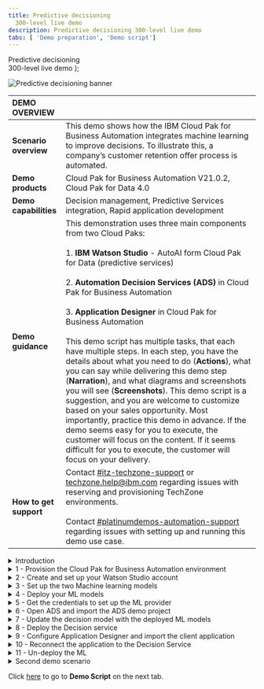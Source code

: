 ```yaml
---
title: Predictive decisioning
  300-level live demo
description: Predictive decisioning 300-level live demo
tabs: [ 'Demo preparation', 'Demo script']
---
```


  <span>
    Predictive decisioning <br/> 300-level live demo
  </span> );

![Predictive decisioning banner](./images/proactive-incident-resolution-300-script-github-banner.jpg)

<span id="top"></span>

| DEMO OVERVIEW | |
| :---         | :--- |
| **Scenario overview** | This demo shows how the IBM Cloud Pak for Business Automation integrates machine learning to improve decisions. To illustrate this, a company’s customer retention offer process is automated. |
| **Demo products** | Cloud Pak for Business Automation V21.0.2, Cloud Pak for Data 4.0 |
| **Demo capabilities** | Decision management, Predictive Services integration, Rapid application development |
| **Demo guidance** | This demonstration uses three main components from two Cloud Paks: <br/><br/>1. **IBM Watson Studio** - AutoAI form Cloud Pak for Data (predictive services)<br/><br/>2. **Automation Decision Services (ADS)** in Cloud Pak for Business Automation<br/><br/>3. **Application Designer** in Cloud Pak for Business Automation<br/><br/>This demo script has multiple tasks, that each have multiple steps. In each step, you have the details about what you need to do (**Actions**), what you can say while delivering this demo step (**Narration**), and what diagrams and screenshots you will see (**Screenshots**). This demo script is a suggestion, and you are welcome to customize based on your sales opportunity. Most importantly, practice this demo in advance. If the demo seems easy for you to execute, the customer will focus on the content. If it seems difficult for you to execute, the customer will focus on your delivery. |
| **How to get support** | Contact <a href="https://ibm-cloud.slack.com/archives/C0124J683GW" target="_blank" rel="noreferrer">#itz-techzone-support</a> or <a href="mailto:techzone.help@ibm.com">techzone.help@ibm.com</a> regarding issues with reserving and provisioning TechZone environments. <br/><br/> Contact <a href="https://ibm-cloud.slack.com/archives/C0216F39ACU" target="_blank" rel="noreferrer">#platinumdemos-automation-support</a> regarding issues with setting up and running this demo use case. |

<details>

<summary>Introduction</summary>

<br/>

To install the demo, complete these steps in advance: <br/><br/>

1. Create your **Cloud Pak for Data** account, and subscribe to **Watson Studio** and **Watson ML**.<br/>

2. Have an installation of **Cloud Pak for Business Automation** up and running, or provision a demo instance on ROKS.

<br/>

This guide explains how to install and connect the three required environments.

<br/>

**[Go to top](#top)**

</details>

<details>

<summary>1 - Provision the Cloud Pak for Business Automation environment</summary>
<br/>

Install Cloud Pak for Business Automation 21.0.2, or provision a ROKS environment that will be available for one week at no charge. To book your ROKS instance, follow these steps: <br/><br/>

1. To reserve a preinstalled Cloud Pak for Business Automation (CP4BA) V21.0.2 on Red Hat OpenShift, go <a href="https://techzone.ibm.com/my/reservations/create/615dcbbc7ed3c6001edaa865" target="_blank" rel="noreferrer">here</a> and complete the form.

<br/>
WILL UPDATE NUMBERING WHEN EDITS COMPLETE
<br/><br/>

7. You will receive a confirmation email that confirms the instance is provisioning.<br/><br/>

8. You will receive a second email once the environment is provisioned. This email contains information, such as URLs, that allow you to connect to the instance.
<br/>If you have issues connecting to your instance, please contact TechZone support or refer to the installation documentation <a href="https://github.ibm.com/jgoodhue/cp4ba-roks-install" target="_blank" rel="noreferrer">here</a>.<br/><br/><img src="https://raw.githubusercontent.com/ibm-garage-tsa/platinum-demos/master/src/pages/300-business-automation-predictive-decisioning/images/prep-image006.png" width="800" /><br/>

9. Once you receive this email, it will take an additional 6-8 hours for the system to fully install Cloud Pak for Business Automation. After the waiting period is over, click the **Cluster URL** from the email you have received.<br/><br/>

10. Ensure you are on the **ITZ account**.
<br/><img src="https://raw.githubusercontent.com/ibm-garage-tsa/platinum-demos/master/src/pages/300-business-automation-predictive-decisioning/images/prep-image527.png" width="800" /> <br/>

11. Ensure there are no **Alerts** for the cluster.
<br/><img src="https://raw.githubusercontent.com/ibm-garage-tsa/platinum-demos/master/src/pages/300-business-automation-predictive-decisioning/images/prep-image008.png" width="800" /> <br/>

12. Click the **OpenShift web console** blue button on the top right corner of the screen.
<br/><img src="https://raw.githubusercontent.com/ibm-garage-tsa/platinum-demos/master/src/pages/300-business-automation-predictive-decisioning/images/prep-image528.png" width="800" /><br/>

13. Expand **Workloads** (1) and click **Config Maps** (2).
<br/><img src="https://raw.githubusercontent.com/ibm-garage-tsa/platinum-demos/master/src/pages/300-business-automation-predictive-decisioning/images/prep-image529.png" width="800" /> <br/>

14. Select the **dtecp4ba** project.
<br/><img src="https://raw.githubusercontent.com/ibm-garage-tsa/platinum-demos/master/src/pages/300-business-automation-predictive-decisioning/images/prep-image530.png" width="800" /> <br/>

15. Search for **access** in the search area.
<br/><img src="https://raw.githubusercontent.com/ibm-garage-tsa/platinum-demos/master/src/pages/300-business-automation-predictive-decisioning/images/prep-image531.png" width="800" /> <br/>

**Note**: If your CP4BA install process went well you should see the file called **icp4adeploy-cp4ba-accesss-info**. If not, please refer to the <a href="https://github.ibm.com/jgoodhue/cp4ba-roks-install" target="_blank" rel="noreferrer">ROKS help</a> or contact the TechZone support: techzone.help@ibm.com .<br/><br/>

16. Click the **icp4deploy-cp4ba-access-info** file.<br/><br/><img src="https://raw.githubusercontent.com/ibm-garage-tsa/platinum-demos/master/src/pages/300-business-automation-predictive-decisioning/images/prep-image532.png" width="800" /><br/>

17. Scroll down to the **BAStudio** section.<br/><br/>

18. Bookmark the **environment URL** (1) and keep a copy of the **username and password** (2) to log in CPABA.<br/><br/><img src="https://raw.githubusercontent.com/ibm-garage-tsa/platinum-demos/master/src/pages/300-business-automation-predictive-decisioning/images/prep-image533.png" width="800" /><br/>

19. Scroll down to the **gitea-access-info** section and note the credentials that are necessary when setting up ADS.<br/><br/><img src="https://raw.githubusercontent.com/ibm-garage-tsa/platinum-demos/master/src/pages/300-business-automation-predictive-decisioning/images/prep-image534.png" width="800" /><br/>

20. Connect to your gitea environment using the URL and credentials provided. Click through the privacy messages and click **Sign In**.
<br/><img src="https://raw.githubusercontent.com/ibm-garage-tsa/platinum-demos/master/src/pages/300-business-automation-predictive-decisioning/images/prep-image535.png" width="800" /><br/>

21. Enter the same **Username** and **Password** (1) provided in the access file and click **Sign in** (2).
<br/><img src="https://raw.githubusercontent.com/ibm-garage-tsa/platinum-demos/master/src/pages/300-business-automation-predictive-decisioning/images/prep-image536.png" width="800" /><br/>

22. Click **+** to create the git repository.
<br/><img src="https://raw.githubusercontent.com/ibm-garage-tsa/platinum-demos/master/src/pages/300-business-automation-predictive-decisioning/images/prep-image537.png" width="800" /><br/>

23. Name the repository **“SkyTalk_customer_retention.”** (1). Click **Create repository** (2).<br/><br/>**Note**: Ensure there are no spaces in the name.
<br/><img src="https://raw.githubusercontent.com/ibm-garage-tsa/platinum-demos/master/src/pages/300-business-automation-predictive-decisioning/images/prep-image538.png" width="800" /><br/>

24. Keep a copy of the repository URL required later for the ADS configuration.
<br/><img src="https://raw.githubusercontent.com/ibm-garage-tsa/platinum-demos/master/src/pages/300-business-automation-predictive-decisioning/images/prep-image539.png" width="800" />
<br/>

**[Go to top](#top)**

</details>

<details>

<summary>2 - Create and set up your Watson Studio account </summary>

<br/>

1. Go to <a href="http://cloud.ibm.com" target="_blank" rel="noreferrer">IBM Cloud</a>.<br/><br/>

2. Enter your **IBM ID**. If you do not have one, create a new one.<br/><br/>

3. Click **Create resource**.
<br/><img src="https://raw.githubusercontent.com/ibm-garage-tsa/platinum-demos/master/src/pages/300-business-automation-predictive-decisioning/images/prep-image500.png" width="800" /><br/>

4. Type **Watson** (1) in the search field and then select **Watson Studio** (2).
<br/><img src="https://raw.githubusercontent.com/ibm-garage-tsa/platinum-demos/master/src/pages/300-business-automation-predictive-decisioning/images/prep-image501.png" width="800" /><br/>

5. Select the **Lite** plan (1), and a **location** (2). Read and accept **license agreements** (3). Click **Create** (4).
<br/><img src="https://raw.githubusercontent.com/ibm-garage-tsa/platinum-demos/master/src/pages/300-business-automation-predictive-decisioning/images/prep-image502.png" width="800" /><br/>

6. Return to the **IBM Cloud**.
<br/><img src="https://raw.githubusercontent.com/ibm-garage-tsa/platinum-demos/master/src/pages/300-business-automation-predictive-decisioning/images/prep-image503.png" width="800" /><br/>

7. Click **Create Resource**.<br/><br/><img src="https://raw.githubusercontent.com/ibm-garage-tsa/platinum-demos/master/src/pages/300-business-automation-predictive-decisioning/images/prep-image500.png" width="800" /><br/>

8. Type “Machine”(1) and then select **Machine Learning** (2).
<br/><img src="https://raw.githubusercontent.com/ibm-garage-tsa/platinum-demos/master/src/pages/300-business-automation-predictive-decisioning/images/prep-image504.png" width="800" /><br/>

9. Select the **Lite** plan (1) and a **location** (2). Read and accept **license agreements** (3). Click **Create** (4).
<br/><img src="https://raw.githubusercontent.com/ibm-garage-tsa/platinum-demos/master/src/pages/300-business-automation-predictive-decisioning/images/prep-image505.png" width="800" /><br/>

10. Return to the **IBM Cloud**.
<br/><img src="https://raw.githubusercontent.com/ibm-garage-tsa/platinum-demos/master/src/pages/300-business-automation-predictive-decisioning/images/prep-image506.png" width="800" /><br/>

11.	Click **Create Resource**.
<br/><img src="https://raw.githubusercontent.com/ibm-garage-tsa/platinum-demos/master/src/pages/300-business-automation-predictive-decisioning/images/prep-image500.png" width="800" /><br/>

(Demo slides [here](./slides.pptx))

<br/>

(Printer-ready PDF of demo script <a href="./300-Integration-API-Demo-Script.pdf" target="_blank" rel="noreferrer">here</a>)
<br/>

12. Type **Object** (1) and then select **Object Storage** (2).
<br/><img src="https://raw.githubusercontent.com/ibm-garage-tsa/platinum-demos/master/src/pages/300-business-automation-predictive-decisioning/images/prep-image507.png" width="800" /><br/>

13. Select the **Lite** plan (1), and click **Create** (2).
<br/><img src="https://raw.githubusercontent.com/ibm-garage-tsa/platinum-demos/master/src/pages/300-business-automation-predictive-decisioning/images/prep-image508.png" width="800" /><br/>

14. Click the **top menu** (1) and then **Resource list** (2).
<br/><img src="https://raw.githubusercontent.com/ibm-garage-tsa/platinum-demos/master/src/pages/300-business-automation-predictive-decisioning/images/prep-image509.png" width="800" /><br/>

You should see three services. Click **Watson Studio-2D**.
<br/><img src="https://raw.githubusercontent.com/ibm-garage-tsa/platinum-demos/master/src/pages/300-business-automation-predictive-decisioning/images/prep-image510.png" width="800" /><br/>

15. Click **Launch in IBM Cloud Pak for Data**.
<br/><img src="https://raw.githubusercontent.com/ibm-garage-tsa/platinum-demos/master/src/pages/300-business-automation-predictive-decisioning/images/prep-image511.png" width="800" /><br/>

16. Click **New deployment space**.
<br/><img src="https://raw.githubusercontent.com/ibm-garage-tsa/platinum-demos/master/src/pages/300-business-automation-predictive-decisioning/images/prep-image512.png" width="800" /><br/>

17. Name the production space "**SkyTalk production space**" (1). Set Cloud the storage service to **Cloud Object Storage-ep** (2). Set the **Machine Learning-nm** to **Create a new machine learning service** (3). Click **Create** (4).<br/><br/><img src="https://raw.githubusercontent.com/ibm-garage-tsa/platinum-demos/master/src/pages/300-business-automation-predictive-decisioning/images/prep-image513.png" width="800" /><br/>

18.	Click **Close**.
<br/><img src="https://raw.githubusercontent.com/ibm-garage-tsa/platinum-demos/master/src/pages/300-business-automation-predictive-decisioning/images/prep-image514.png" width="800" /><br/>

19. Click the **IBM Watson Studio** logo at the top left-hand side of the page to return to the home page.

<br/>

**[Go to top](#top)**

</details>

<details>

<summary>3 - Set up the two Machine learning models</summary>
<br/>

At this stage, the Watson Studio environment is completely set up. The three services (Watson Studio, ML, and Storage) are ready, and the deployment environment is set up. Now let’s create the two prediction services using AutoAI in Watson Studio.
<br/>
Ensure the two data files have downloaded prior to starting this step.
<br/><br/>
<a href="./SkyTalk customer loyalty data.csv" target="_blank" rel="noreferrer">SkyTalk customer loyalty data</a><br/>
<a href="./SkyTalk customer value data.csv" target="_blank" rel="noreferrer">SkyTalk customer value data</a>

<br/><br/>

1. Click **New Project** from the Watson Studio home page.
<br/><br/><img src="https://raw.githubusercontent.com/ibm-garage-tsa/platinum-demos/master/src/pages/300-business-automation-predictive-decisioning/images/prep-image540.png" width="800" /><br/>

2. Select **Create an empty project**.
<br/><br/><img src="https://raw.githubusercontent.com/ibm-garage-tsa/platinum-demos/master/src/pages/300-business-automation-predictive-decisioning/images/prep-image029.png" width="800" /> <br/>

3. Name the project **"SkyTalk customer retention"** (1) and click **Create** (2).
<br/><img src="https://raw.githubusercontent.com/ibm-garage-tsa/platinum-demos/master/src/pages/300-business-automation-predictive-decisioning/images/prep-image516.png" width="800" /><br/>

4. Click **Add to project**.
<br/><img src="https://raw.githubusercontent.com/ibm-garage-tsa/platinum-demos/master/src/pages/300-business-automation-predictive-decisioning/images/prep-image517.png" width="800" /> <br/>

5. Select **AutoAI experiment**.
<br/><img src="https://raw.githubusercontent.com/ibm-garage-tsa/platinum-demos/master/src/pages/300-business-automation-predictive-decisioning/images/prep-image031.png" width="800" /> <br/>

6. Name the AutoAI experiment **SkyTalk churn prediction** (1) and click **Associate a Machine Learning service instance** (2).
<br/><img src="https://raw.githubusercontent.com/ibm-garage-tsa/platinum-demos/master/src/pages/300-business-automation-predictive-decisioning/images/prep-image518.png" width="800" /><br/>

7. Select the **Machine learning-we** (1). Click **Associate Service** (2) in the blue ribbon.
<br/><img src="https://raw.githubusercontent.com/ibm-garage-tsa/platinum-demos/master/src/pages/300-business-automation-predictive-decisioning/images/prep-image033.png" width="800" /> <br/>

8. Click **Reload**.
<br/><img src="https://raw.githubusercontent.com/ibm-garage-tsa/platinum-demos/master/src/pages/300-business-automation-predictive-decisioning/images/prep-image519.png" width="800" /> <br/>

9. Click **Create**.
<br/><img src="https://raw.githubusercontent.com/ibm-garage-tsa/platinum-demos/master/src/pages/300-business-automation-predictive-decisioning/images/prep-image520.png" width="800" /> <br/>

10. Click **Browse**.
<br/><img src="https://raw.githubusercontent.com/ibm-garage-tsa/platinum-demos/master/src/pages/300-business-automation-predictive-decisioning/images/prep-image036.png" width="800" /> <br/>

11. Select the **SkyTalk customer loyalty data.csv** file.<br/><br/>

12. When prompted **"What do you want to predict?"**, select **Churn**.
<br/><img src="https://raw.githubusercontent.com/ibm-garage-tsa/platinum-demos/master/src/pages/300-business-automation-predictive-decisioning/images/prep-image037.png" width="800" />
<br/><img src="https://raw.githubusercontent.com/ibm-garage-tsa/platinum-demos/master/src/pages/300-business-automation-predictive-decisioning/images/prep-image038.png" width="800" /><br/>

13. Click **Run Experiment**.
<br/><img src="https://raw.githubusercontent.com/ibm-garage-tsa/platinum-demos/master/src/pages/300-business-automation-predictive-decisioning/images/prep-image039.png" width="800" /> <br/>

14. The tool will create 8 pipelines, which will take approximately 2 minutes.
<br/><img src="https://raw.githubusercontent.com/ibm-garage-tsa/platinum-demos/master/src/pages/300-business-automation-predictive-decisioning/images/prep-image040.png" width="800" /> <br/>

15. Scroll down to access the pipeline list, and **Save as** Pipeline 1 as a model.
<br/><img src="https://raw.githubusercontent.com/ibm-garage-tsa/platinum-demos/master/src/pages/300-business-automation-predictive-decisioning/images/prep-image041.png" width="800" /> <br/>

16. Select **Model** (1), and click **Create** (2).
<br/><br/><img src="https://raw.githubusercontent.com/ibm-garage-tsa/platinum-demos/master/src/pages/300-business-automation-predictive-decisioning/images/prep-image042.png" width="800" /> <br/>

17. A confirmation message indicating that the model was saved successfully appears.
<br/><img src="https://raw.githubusercontent.com/ibm-garage-tsa/platinum-demos/master/src/pages/300-business-automation-predictive-decisioning/images/prep-image043.png" width="500" /> <br/>

18. Return to the **SkyTalk customer retention** project.
<br/><img src="https://raw.githubusercontent.com/ibm-garage-tsa/platinum-demos/master/src/pages/300-business-automation-predictive-decisioning/images/prep-image521.png" width="800" /> <br/>

19. Click **New AutoAI experiment**.
<br/><img src="https://raw.githubusercontent.com/ibm-garage-tsa/platinum-demos/master/src/pages/300-business-automation-predictive-decisioning/images/prep-image522.png" width="800" /><br/>

20. Create another AutoAI experience for the Customer lifetime value prediction. Do this by repeating the procedure in step 3, but using the "SkyTalk customer value data.csv" data file. <br/><br/>Repeat all the steps from **step 12** and browse the **"SkyTalk customer value data.csv"** (1) file. Name the experiment **"SkyTalk lifetime value prediction"** (2) and select the **"Lifetimevalue"** (3) as the column to predict.<br/><br/><img src="https://raw.githubusercontent.com/ibm-garage-tsa/platinum-demos/master/src/pages/300-business-automation-predictive-decisioning/images/prep-image045.png" width="800" /> <br/>

21.	After creating the Customer lifetime value model, return to the project view by clicking **SkyTalk customer retention** in the breadcrumb menu.
<br/><img src="https://raw.githubusercontent.com/ibm-garage-tsa/platinum-demos/master/src/pages/300-business-automation-predictive-decisioning/images/prep-image523.png" width="800" /><br/>

22. Now there are two models ready to be published in the deployment space.
<br/><img src="https://raw.githubusercontent.com/ibm-garage-tsa/platinum-demos/master/src/pages/300-business-automation-predictive-decisioning/images/prep-image524.png" width="800" /> <br/>

23. Hover the mouse over the first model and click **Promote**.
<br/><img src="https://raw.githubusercontent.com/ibm-garage-tsa/platinum-demos/master/src/pages/300-business-automation-predictive-decisioning/images/prep-image047.png" width="800" /> <br/>

24. Choose the **SkyTalk production space** (1) as the deployment space and click **Promote** (2).
<br/><img src="https://raw.githubusercontent.com/ibm-garage-tsa/platinum-demos/master/src/pages/300-business-automation-predictive-decisioning/images/prep-image048.png" width="800" /><br/>

25. Promote the second model by repeating the process from section 3, steps 24-25 with the other model.<br/><br/>

26. Return to the IBM Watson Studio home page. Click the **SkyTalk production space** in the deployment space section.
<br/><img src="https://raw.githubusercontent.com/ibm-garage-tsa/platinum-demos/master/src/pages/300-business-automation-predictive-decisioning/images/prep-image525.png" width="800" />

27. Select the **Assets** tab.
<br/><br/><img src="https://raw.githubusercontent.com/ibm-garage-tsa/platinum-demos/master/src/pages/300-business-automation-predictive-decisioning/images/prep-image049.png" width="800" /> <br/>

28. The **Assets** tab displays. The two Machine learning services are ready to be deployed.
<br/><img src="https://raw.githubusercontent.com/ibm-garage-tsa/platinum-demos/master/src/pages/300-business-automation-predictive-decisioning/images/prep-image526.png" width="800" /> <br/>

<br/>

**[Go to top](#top)**

</details>

<details>

<summary>4 - Deploy your ML models</summary>

<br/>

The ML services will be accessible to other applications once deployed. <br/><br/>
**NOTE:** The free quota for your Watson Machine Learning Lite subscription will be consumed as soon as the service is deployed. Remove the two deployments upon completion of the demonstration. Step 11 contains the process to un-deploy the services and to stop the billing process.

<br/>

1. From the Watson Studio environment, select the **SkyTalk production space** deployment space.
<br/><img src="https://raw.githubusercontent.com/ibm-garage-tsa/platinum-demos/master/src/pages/300-business-automation-predictive-decisioning/images/prep-image599.png" width="800" /><br/>

2. Select the **Assets** tab.
<br/><img src="https://raw.githubusercontent.com/ibm-garage-tsa/platinum-demos/master/src/pages/300-business-automation-predictive-decisioning/images/prep-image600.png" width="800" /><br/>

3. Deploy the **CHURN** prediction by clicking the corresponding rocket icon that appears when you hover over the right side of the row.
<br/><img src="https://raw.githubusercontent.com/ibm-garage-tsa/platinum-demos/master/src/pages/300-business-automation-predictive-decisioning/images/prep-image601.png" width="800" /> <br/>

4. Select **Online** (1), name the deployment **churn** (2), and click **Create** (3).
<br/><img src="https://raw.githubusercontent.com/ibm-garage-tsa/platinum-demos/master/src/pages/300-business-automation-predictive-decisioning/images/prep-image602.png" width="800" /> <br/>

5. **Deploy** the SkyTalk lifetime value prediction clicking on the corresponding rocket icon that appears when you hover the right side of the row.
<br/><img src="https://raw.githubusercontent.com/ibm-garage-tsa/platinum-demos/master/src/pages/300-business-automation-predictive-decisioning/images/prep-image603.png" width="800" /><br/>

6. Select 'Online' (1), name the deployment 'Lifetime value' (2), and click **Create** (3).
<br/><img src="https://raw.githubusercontent.com/ibm-garage-tsa/platinum-demos/master/src/pages/300-business-automation-predictive-decisioning/images/prep-image604.png" width="800" /><br/>

7. Click the **Deployments** tab. Ensure the two services are deployed.
<br/><img src="https://raw.githubusercontent.com/ibm-garage-tsa/platinum-demos/master/src/pages/300-business-automation-predictive-decisioning/images/prep-image056.png" width="800" /> <br/>

**NOTE:**: Your two services are now deployed. Your Machine Learning Lite subscription is being consumed until the two services are un-deployed. To un-deploy the 2 services, you must remove them from that table. To remove (un-deploy) a service, moving the mouse on the right side of the corresponding service row and select “delete” from the menu that appears.

<br/>

**[Go to top](#top)**

</details>

<details>

<summary>5 - Get the credentials to set up the ML provider</summary>
<br/>

This section explains how to set up the machine learning provider.

<br/>

1. In the Deployments - SkyTalk production space, select the **Deployments** tab (1) and click **churn** (2).
<br/><img src="https://raw.githubusercontent.com/ibm-garage-tsa/platinum-demos/master/src/pages/300-business-automation-predictive-decisioning/images/prep-image060.png" width="800" /> <br/>

2. Copy the first portion of the **endpoint URL** path (the blue hightlighted section in the screenshot) and save it for the upcoming ML provider configuration.
<br/><img src="https://raw.githubusercontent.com/ibm-garage-tsa/platinum-demos/master/src/pages/300-business-automation-predictive-decisioning/images/prep-image610.png" width="800" /> <br/>

3. Click **SkyTalk product space** in the breadcrumb menu.
<br/><img src="https://raw.githubusercontent.com/ibm-garage-tsa/platinum-demos/master/src/pages/300-business-automation-predictive-decisioning/images/prep-image610bis.png" width="800" /><br/>

4. Select the **Manage** tab.
<br/><img src="https://raw.githubusercontent.com/ibm-garage-tsa/platinum-demos/master/src/pages/300-business-automation-predictive-decisioning/images/image611.png" width="800" /><br/>

5. Copy the deployment **Space GUID** and save it for the upcoming ML provider configuration.
<br/><img src="https://raw.githubusercontent.com/ibm-garage-tsa/platinum-demos/master/src/pages/300-business-automation-predictive-decisioning/images/prep-image612.png" width="800" /> <br/>

6. Log out and return to the IBM Cloud environment at <a href="http://cloud.ibm.com" target="_blank" rel="noreferrer">**cloud.ibm.com**</a> (1) and ensure the account is the same one used to set up **Watson Studio** (2).
<br/><img src="https://raw.githubusercontent.com/ibm-garage-tsa/platinum-demos/master/src/pages/300-business-automation-predictive-decisioning/images/prep-image605.png" width="800" /> <br/>

7. Click the **Manage** tab and select **Access (IAM)**.
<br/><img src="https://raw.githubusercontent.com/ibm-garage-tsa/platinum-demos/master/src/pages/300-business-automation-predictive-decisioning/images/image606.png" width="800" /> <br/>

8. Click **API keys** (1) and then click **Create an IBM Cloud API key** (2).
<br/><img src="https://raw.githubusercontent.com/ibm-garage-tsa/platinum-demos/master/src/pages/300-business-automation-predictive-decisioning/images/prep-image607.png" width="800" /> <br/>

10. Name the key MY_API_Key”( (1) and click **Create** (2).
<br/><img src="https://raw.githubusercontent.com/ibm-garage-tsa/platinum-demos/master/src/pages/300-business-automation-predictive-decisioning/images/prep-image069.png" width="800" /><br/>

11. Download the **API key file** and save it for the upcoming ML provider configuration.
<br/><img src="https://raw.githubusercontent.com/ibm-garage-tsa/platinum-demos/master/src/pages/300-business-automation-predictive-decisioning/images/prep-image609.png" width="800" /><br/>

**[Go to top](#top)**

</details>

<details>

<summary>6 - Open ADS and import the ADS demo project </summary>

<br/>

Prior performing this step, make sure you have downloaded the rule project file called: “SkyTalk-Customer-Retention_21.0.2_Vxx.twx”. This file is required to set-up the ADS decision service.

<br/>

ADD LINK once posted

<br/>

1. Log in to the Cloud Pak for Business Automation instance. Use the URLs and credentials from **step 1.13** in this documentation if you are using ROKS.
<br/><img src="https://raw.githubusercontent.com/ibm-garage-tsa/platinum-demos/master/src/pages/300-business-automation-predictive-decisioning/images/prep-image540.png" width="800" /><br/>

2. Expand the **top menu** (1) and click **Business Automation** menu (2).
<br/><img src="https://raw.githubusercontent.com/ibm-garage-tsa/platinum-demos/master/src/pages/300-business-automation-predictive-decisioning/images/prep-image541.png" width="800" /><br/>

3. Pass through the privacy warning messages by clicking **advanced** and then the **"proceed..."** link.<br/><br/>

4. Under **Business automations**, click **Create** and select **Decision automations**.
<br/><img src="https://raw.githubusercontent.com/ibm-garage-tsa/platinum-demos/master/src/pages/300-business-automation-predictive-decisioning/images/prep-image542.png" width="800" /><br/>

5. Name the automation **"SkyTalk customer retention DS"** (1) and then click **Create**. (2)
<br/><img src="https://raw.githubusercontent.com/ibm-garage-tsa/platinum-demos/master/src/pages/300-business-automation-predictive-decisioning/images/prep-image543.png" width="800" /><br/>

6. Accept any privacy checks that may appear.
<br/><img src="https://raw.githubusercontent.com/ibm-garage-tsa/platinum-demos/master/src/pages/300-business-automation-predictive-decisioning/images/prep-image074.png" width="500" /><br/>

7. Close any Guided tour views.<br/><br/>

8. Click "Import".
<br/><img src="https://raw.githubusercontent.com/ibm-garage-tsa/platinum-demos/master/src/pages/300-business-automation-predictive-decisioning/images/prep-image544.png" width="800" /><br/>

9. Select the **"SkyTalk-Customer-Rentention_21.0.1_VXX.zip"** file and click **Open**.

<br/>

ADD LINK WHEN POSTED

<br/><img src="https://raw.githubusercontent.com/ibm-garage-tsa/platinum-demos/master/src/pages/300-business-automation-predictive-decisioning/images/prep-image545.png" width="800" /><br/>

10. Click **Import**.
<br/><img src="https://raw.githubusercontent.com/ibm-garage-tsa/platinum-demos/master/src/pages/300-business-automation-predictive-decisioning/images/prep-image546.png" width="800" /><br/>

11. Configure the ADS environment by clicking on the three dots to the right of the **SkyTalk customer retention DS** and then **Settings** (next to the project name).
<br/><img src="https://raw.githubusercontent.com/ibm-garage-tsa/platinum-demos/master/src/pages/300-business-automation-predictive-decisioning/images/prep-image547.png" width="800" /><br/>

12. In the **Remote Git repositories** tab, copy the git **Repository URL** (1) from step 1.13. Enter the git **username and password** (2) from the ROKS access file. (2) Click **Connect**. (3)
<br/><img src="https://raw.githubusercontent.com/ibm-garage-tsa/platinum-demos/master/src/pages/300-business-automation-predictive-decisioning/images/prep-image548.png" width="800" /><br/>

13. Ensure the **Remote Git repository** status is **Connected.**
<br/><img src="https://raw.githubusercontent.com/ibm-garage-tsa/platinum-demos/master/src/pages/300-business-automation-predictive-decisioning/images/prep-image549.png" width="800" /><br/>

14. To perform the following steps, your two machine learning services must have been deployed in the Watson Studio deployment environment as explained in Step 4.<br/><br/>

15.	Click the **Machine learning providers** tab to configure the machine learning provider.
<br/><img src="https://raw.githubusercontent.com/ibm-garage-tsa/platinum-demos/master/src/pages/300-business-automation-predictive-decisioning/images/prep-image549bis.png" width="800" /><br/>

16. Click **New**.
<br/><img src="https://raw.githubusercontent.com/ibm-garage-tsa/platinum-demos/master/src/pages/300-business-automation-predictive-decisioning/images/prep-image550.png" width="800" /><br/>

17. Select the **Watson ML** (1) machine provider and name the ML provider **SkyTalk ML provider** (2). Enter the **API key** (3), Space ID (4), and URL (5) from step 5 and click **Test connection** (6).
<br/><img src="https://raw.githubusercontent.com/ibm-garage-tsa/platinum-demos/master/src/pages/300-business-automation-predictive-decisioning/images/prep-image551.png" width="800" /><br/>

18. If the connection is successful, click **Save**.
<br/><img src="https://raw.githubusercontent.com/ibm-garage-tsa/platinum-demos/master/src/pages/300-business-automation-predictive-decisioning/images/prep-image617.png" width="800" /><br/>

19. Click **SkyTalk customer retention DS** in the breadcrumb menu.
<br/><img src="https://raw.githubusercontent.com/ibm-garage-tsa/platinum-demos/master/src/pages/300-business-automation-predictive-decisioning/images/prep-image553.png" width="800" /><br/>

**[Go to top](#top)**

</details>

<details>

<summary>7 - Update the decision model with the deployed ML models</summary>

<br/>

1. Click the **SkyTalk retention decision service** tile.
<br/><img src="https://raw.githubusercontent.com/ibm-garage-tsa/platinum-demos/master/src/pages/300-business-automation-predictive-decisioning/images/prep-image554.png" width="800" /><br/>

2. Click the **Customer Churn** model on the models tab.
<br/><img src="https://raw.githubusercontent.com/ibm-garage-tsa/platinum-demos/master/src/pages/300-business-automation-predictive-decisioning/images/prep-image555.png" width="800" /><br/>

3. Click **Connect**.
<br/><br/><img src="https://raw.githubusercontent.com/ibm-garage-tsa/platinum-demos/master/src/pages/300-business-automation-predictive-decisioning/images/prep-image091.png" width="800" /><br/>

4. Select **SkyTalk ML provider**.
<br/><img src="https://raw.githubusercontent.com/ibm-garage-tsa/platinum-demos/master/src/pages/300-business-automation-predictive-decisioning/images/prep-image556.png" width="800" /><br/>

5. Expand the **SkyTalk churn prediction model** (1), select the **churn** deployment (2), and click **Next** (3).
<br/><img src="https://raw.githubusercontent.com/ibm-garage-tsa/platinum-demos/master/src/pages/300-business-automation-predictive-decisioning/images/prep-image093.png" width="800" /><br/>

6. Click **Next**.
<br/><img src="https://raw.githubusercontent.com/ibm-garage-tsa/platinum-demos/master/src/pages/300-business-automation-predictive-decisioning/images/prep-image557.png" width="800" />
<br/>

7. Click **Run** to test the invocation.
<br/><img src="https://raw.githubusercontent.com/ibm-garage-tsa/platinum-demos/master/src/pages/300-business-automation-predictive-decisioning/images/prep-image558.png" width="800" /><br/>

8. If the test succeeds, click **Next**.
<br/><img src="https://raw.githubusercontent.com/ibm-garage-tsa/platinum-demos/master/src/pages/300-business-automation-predictive-decisioning/images/prep-image559.png" width="800" /><br/>

9. Click **Generate from test output**.
<br/><img src="https://raw.githubusercontent.com/ibm-garage-tsa/platinum-demos/master/src/pages/300-business-automation-predictive-decisioning/images/prep-image560.png" width="800" /><br/>

10. Click **OK**.
<br/><img src="https://raw.githubusercontent.com/ibm-garage-tsa/platinum-demos/master/src/pages/300-business-automation-predictive-decisioning/images/prep-image561.png" width="800" /><br/>

11. Click **Apply**.
<br/><img src="https://raw.githubusercontent.com/ibm-garage-tsa/platinum-demos/master/src/pages/300-business-automation-predictive-decisioning/images/prep-image562.png" width="800" /><br/>

12. Return to the **SkyTalk retention DS** using the breadcrumb menu.
<br/><img src="https://raw.githubusercontent.com/ibm-garage-tsa/platinum-demos/master/src/pages/300-business-automation-predictive-decisioning/images/prep-image563.png" width="800" /><br/>

13. Click **Customer lifetime value** and repeat operations 7.3 - 7.12, expanding and selecting the **Customer lifetime value ML** model.
<br/><img src="https://raw.githubusercontent.com/ibm-garage-tsa/platinum-demos/master/src/pages/300-business-automation-predictive-decisioning/images/prep-image564.png" width="800" /><br/>

14. Click the **Retention Offer** model.
<br/><img src="https://raw.githubusercontent.com/ibm-garage-tsa/platinum-demos/master/src/pages/300-business-automation-predictive-decisioning/images/prep-image564bis.png" width="800" /><br/>

15. Select the **Run (3)** tab.
<br/><img src="https://raw.githubusercontent.com/ibm-garage-tsa/platinum-demos/master/src/pages/300-business-automation-predictive-decisioning/images/prep-image565.png" width="800" /><br/>

16. Select the **High Value profile** test file (1) and click **Run** (2).<br/><img src="https://raw.githubusercontent.com/ibm-garage-tsa/platinum-demos/master/src/pages/300-business-automation-predictive-decisioning/images/prep-image566.png" width="800" /><br/>

17. The **retention offer** should display. Click **Run** again if you get a timeout error the first time. Click **SkyTalk customer retention DS** in the breadcrumb menu.
<br/><img src="https://raw.githubusercontent.com/ibm-garage-tsa/platinum-demos/master/src/pages/300-business-automation-predictive-decisioning/images/prep-image567.png" width="800" />
<br/>

**[Go to top](#top)**

</details>

<details>

<summary>8 - Deploy the Decision service</summary>

<br/>

1. Select the **Share changes** tab.
<br/><img src="https://raw.githubusercontent.com/ibm-garage-tsa/platinum-demos/master/src/pages/300-business-automation-predictive-decisioning/images/prep-image568.png" width="800" /><br/>

2. Click the **select all changes box** (1) and click **Share** (2).
<br/><img src="https://raw.githubusercontent.com/ibm-garage-tsa/platinum-demos/master/src/pages/300-business-automation-predictive-decisioning/images/prep-image569.png" width="800" /><br/>

3. Click **Share** to push the updates to the git repository.
<br/><img src="https://raw.githubusercontent.com/ibm-garage-tsa/platinum-demos/master/src/pages/300-business-automation-predictive-decisioning/images/prep-image570.png" width="800" /><br/>

4. Select the **View history** tab.
<br/><img src="https://raw.githubusercontent.com/ibm-garage-tsa/platinum-demos/master/src/pages/300-business-automation-predictive-decisioning/images/prep-image571.png" width="800" /><br/>

5. Refresh the page and then click **Version +** in the latest shared history.
<br/><img src="https://raw.githubusercontent.com/ibm-garage-tsa/platinum-demos/master/src/pages/300-business-automation-predictive-decisioning/images/prep-image572.png" width="800" /><br/>

6. Enter version **"V1"** (1) and click **Create** (2).
<br/><img src="https://raw.githubusercontent.com/ibm-garage-tsa/platinum-demos/master/src/pages/300-business-automation-predictive-decisioning/images/prep-image573.png" width="800" /><br/>

7. Click the **Deploy** tab.
<br/><img src="https://raw.githubusercontent.com/ibm-garage-tsa/platinum-demos/master/src/pages/300-business-automation-predictive-decisioning/images/prep-image574.png" width="800" /><br/>

8. Expand the last created version **(V1)** (1) and click **Deploy** (2) in the **SkyTalk retention DS** row. <br/><img src="https://raw.githubusercontent.com/ibm-garage-tsa/platinum-demos/master/src/pages/300-business-automation-predictive-decisioning/images/prep-image575.png" width="800" /><br/>

9. Click **Deploy** to confirm.
<br/><img src="https://raw.githubusercontent.com/ibm-garage-tsa/platinum-demos/master/src/pages/300-business-automation-predictive-decisioning/images/image576.png" width="800" /><br/>

10. Wait for the deployment to finish. Click **Business Automations**.
<br/><img src="https://raw.githubusercontent.com/ibm-garage-tsa/platinum-demos/master/src/pages/300-business-automation-predictive-decisioning/images/prep-image577.png" width="800" /><br/>

11. The last deployed service displays. Click **Publish**.
<br/><img src="https://raw.githubusercontent.com/ibm-garage-tsa/platinum-demos/master/src/pages/300-business-automation-predictive-decisioning/images/prep-image578.png" width="800" /><br/>

12. Click **Publish**.
<br/><img src="https://raw.githubusercontent.com/ibm-garage-tsa/platinum-demos/master/src/pages/300-business-automation-predictive-decisioning/images/prep-image579.png" width="800" /><br/>

13. Ensure the service appears as **Published**.
<br/><img src="https://raw.githubusercontent.com/ibm-garage-tsa/platinum-demos/master/src/pages/300-business-automation-predictive-decisioning/images/prep-image580.png" width="800" />
<br/>

**[Go to top](#top)**

</details>

<details>

<summary>9 - Configure Application Designer and import the client application</summary>

<br/>

Prior performing this step, make sure you have downloaded the **SkyTalk_call_center_application_21.0.2_Vxx.twx** archive file. This file is required to set-up the ADS decision service.”


<br/><img src="https://raw.githubusercontent.com/ibm-garage-tsa/platinum-demos/master/src/pages/300-business-automation-predictive-decisioning/images/prep-image129.png" width="500" /><br/>

INCLUDE LINK

1. Open the **top menu** (1), select **Design** (2), and then **Business applications** (3).
<br/><img src="https://raw.githubusercontent.com/ibm-garage-tsa/platinum-demos/master/src/pages/300-business-automation-predictive-decisioning/images/prep-image581.png" width="800" /><br/>

2. Click **Import**.
<br/><img src="https://raw.githubusercontent.com/ibm-garage-tsa/platinum-demos/master/src/pages/300-business-automation-predictive-decisioning/images/prep-image582.png" width="800" /><br/>

3. Click **Browse**.<br/><br/>

4. Select the **SkyTalk_call_center_application_21.0.2_Vxx.twx** file and then click **Open**.
<br/><img src="https://raw.githubusercontent.com/ibm-garage-tsa/platinum-demos/master/src/pages/300-business-automation-predictive-decisioning/images/prep-image583.png" width="800" /><br/>

5. Click **OK**.
<br/><img src="https://raw.githubusercontent.com/ibm-garage-tsa/platinum-demos/master/src/pages/300-business-automation-predictive-decisioning/images/prep-image584.png" width="800" /><br/>

6. After the import, hover the mouse over the **SkyTalk call center Application** tile and click **Open**.
<br/><img src="https://raw.githubusercontent.com/ibm-garage-tsa/platinum-demos/master/src/pages/300-business-automation-predictive-decisioning/images/prep-image585.png" width="800" /><br/>

7. Click the **gear icon**.
<br/><img src="https://raw.githubusercontent.com/ibm-garage-tsa/platinum-demos/master/src/pages/300-business-automation-predictive-decisioning/images/prep-image587.png" width="800" /><br/>

8. Select the **Advanced view mode** (1) and click **Save** (2).
<br/><img src="https://raw.githubusercontent.com/ibm-garage-tsa/platinum-demos/master/src/pages/300-business-automation-predictive-decisioning/images/prep-image588.png" width="800" /><br/>

9. Refresh the page and ensure the **Advanced** menus are accessible.
<br/><img src="https://raw.githubusercontent.com/ibm-garage-tsa/platinum-demos/master/src/pages/300-business-automation-predictive-decisioning/images/imageprep-589.png" width="800" />
<br/>

**[Go to top](#top)**

</details>

<details>

<summary>10 - Reconnect the application to the Decision Service</summary>

<br/>

This step must be performed any time a new version of the **SkyTalk_rentention_DS** is deployed from ADS. Make sure that only the latest deployed DS is published to help prevent having "Data renaming issues" when reimporting the new service.

<br/>

1. Click the **Diagram** tab.

<br/><img src="https://raw.githubusercontent.com/ibm-garage-tsa/platinum-demos/master/src/pages/300-business-automation-predictive-decisioning/images/prep-image590.png" width="800" /><br/>

2. Click the **SkyTalk_rentention_ds** node (1), then click the **Implementation** tab (2).
<br/><img src="https://raw.githubusercontent.com/ibm-garage-tsa/platinum-demos/master/src/pages/300-business-automation-predictive-decisioning/images/prep-image591.png" width="800" /><br/>

3. Click **New...**
<br/><img src="https://raw.githubusercontent.com/ibm-garage-tsa/platinum-demos/master/src/pages/300-business-automation-predictive-decisioning/images/prep-image140.png" width="800" /><br/>

4. Select **skytalk_retention_ds**.
<br/><img src="https://raw.githubusercontent.com/ibm-garage-tsa/platinum-demos/master/src/pages/300-business-automation-predictive-decisioning/images/prep-image592.png" width="800" /><br/>

5. Click **Add**.
<br/><img src="https://raw.githubusercontent.com/ibm-garage-tsa/platinum-demos/master/src/pages/300-business-automation-predictive-decisioning/images/prep-image142.png" width="800" /><br/>

6. Click **X** to close the view that appears.
<br/><img src="https://raw.githubusercontent.com/ibm-garage-tsa/platinum-demos/master/src/pages/300-business-automation-predictive-decisioning/images/prep-image593.png" width="800" /><br/>

7. Make sure operation is set to **retentionOffer** (1). Then select the **Data Mapping** tab (2).
<br/><img src="https://raw.githubusercontent.com/ibm-garage-tsa/platinum-demos/master/src/pages/300-business-automation-predictive-decisioning/images/prep-image594.png" width="800" /><br/>

8. Ensure there are no errors in the **data mapping section** (1). Click the **Preview** (2) to test the application.
<br/><img src="https://raw.githubusercontent.com/ibm-garage-tsa/platinum-demos/master/src/pages/300-business-automation-predictive-decisioning/images/prep-image595.png" width="800" /><br/>

9. Accept the security checks and enlarge the panel to see the entire view.<br/><br/>

10. Enter **"Peter Carter"** (1) and click **Search** (2).
<br/><img src="https://raw.githubusercontent.com/ibm-garage-tsa/platinum-demos/master/src/pages/300-business-automation-predictive-decisioning/images/prep-image597.png" width="800" /><br/>

11. Click **Get offer**.
<br/><img src="https://raw.githubusercontent.com/ibm-garage-tsa/platinum-demos/master/src/pages/300-business-automation-predictive-decisioning/images/prep-image701.png" width="800" /><br/>

12. The offer displays.
<br/><img src="https://raw.githubusercontent.com/ibm-garage-tsa/platinum-demos/master/src/pages/300-business-automation-predictive-decisioning/images/prep-image702.png" width="800" />
<br/>
The demo is ready.

<br/>

**[Go to top](#top)**

</details>

<details>

<summary>11 - Un-deploy the ML</summary>

<br/>

At the end of the demonstration, un-deploy the two ML services.
<br/>

1. Un-deploy the two ML services from the deployment space (select the **SkyTalk production space**).
<br/><img src="https://raw.githubusercontent.com/ibm-garage-tsa/platinum-demos/master/src/pages/300-business-automation-predictive-decisioning/images/prep-image613.png" width="800" /><br/>

2. Click the **Deployments** tab (1) and then click **Delete** in the right-hand side menu (2).
<br/><img src="https://raw.githubusercontent.com/ibm-garage-tsa/platinum-demos/master/src/pages/300-business-automation-predictive-decisioning/images/prep-image614.png" width="800" /><br/>

3. Click on delete again to confirm the deletion. Remove the second service the same way.
<br/><br/>

4. Remove the **churn prediction** that was created in the **Retention offer** decision in the **SkyTalk Initial retention DS**.<br/><br/>

5. Remove the **Churn Predictive** model in the **SkyTalk customer retention DS** decision service.<br/>

**[Go to top](#top)**

</details>

<details>

<summary>Second demo scenario</summary>

<br/>

If the ML models are un-deployed after the previous demonstration, there are procedures required to reset the demo as shown on the process map in the beginning of this document.
<br/>

1. Re-deploy the two ML models in Watson Studio. Repeat **Step 4 operations** to do this. The Watson Studio free quota will start to be consumed from that step.<br/><br/>

2. Reconfigure the two models in Watson Studio. Repeat **Step 4 operations**. <br/><br/>

3. Deploy a new version of the decision service. Repeat **Step 8 operations**. <br/><br/>

4. Reconnect the decision service in app designer. Repeat **Step 10 operations**. <br/><br/>

**[Go to top](#top)**

</details>

Click [here](/300-business-automation-predictive-decisioning/demo-script) to go to **Demo Script** on the next tab.
